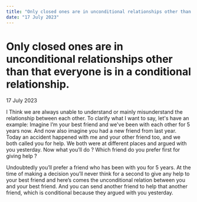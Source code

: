 ```yaml
---
title: "Only closed ones are in unconditional relationships other than that everyone is in a conditional relationship."
date: "17 July 2023"
---
```


# Only closed ones are in unconditional relationships other than that everyone is in a conditional relationship.

<section>
  <Tag>17 July 2023</Tag>
</section>

I Think we are always unable to understand or mainly misunderstand the relationship between each other. To clarify what I want to say, let's have an example: Imagine I’m your best friend and we've been with each other for 5 years now. And now also imagine you had a new friend from last year. Today an accident happened with me and your other friend too, and we both called you for help. We both were at different places and argued with you yesterday. Now what you’ll do ? Which friend do you prefer first for giving help ?

Undoubtedly you’ll prefer a friend who has been with you for 5 years. At the time of making a decision you’ll never think for a second to give any help to your best friend and here’s comes the unconditional relation between you and your best friend. And you can send another friend to help that another friend, which is conditional because they argued with you yesterday.
